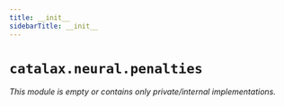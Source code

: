 ```yaml
---
title: __init__
sidebarTitle: __init__
---
```


# `catalax.neural.penalties`

*This module is empty or contains only private/internal implementations.*
